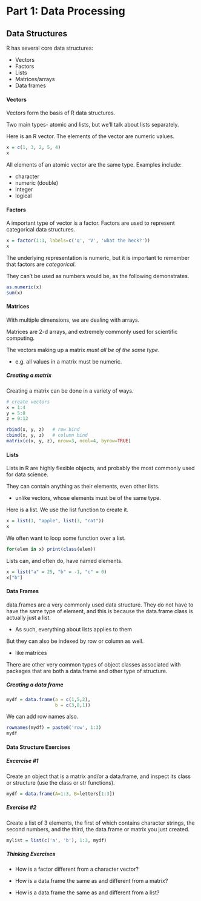 # Part 1: Data Processing

## Data Structures

R has several core data structures:
  
- Vectors
- Factors
- Lists
- Matrices/arrays
- Data frames


#### Vectors

<span class="objclass">Vectors</span> form the basis of R data structures.

Two main types- <span class="objclass">atomic</span> and <span class="objclass">lists</span>, but we'll talk about lists separately.

Here is an R <span class="objclass">vector</span>. The <span class="emph">elements</span> of the vector are numeric values.

```r
x = c(1, 3, 2, 5, 4)
x
```


All elements of an atomic vector are the same <span class="emph">type</span>. Examples include:
  
- <span class="objclass">character</span>
- <span class="objclass">numeric</span> (double)
- <span class="objclass">integer</span>
- <span class="objclass">logical</span>



#### Factors

A important type of vector is a <span class="objclass">factor</span>. Factors are used to represent categorical data structures.

```r
x = factor(1:3, labels=c('q', 'V', 'what the heck?'))
x
```


The underlying representation is numeric, but it is important to remember that factors are *categorical*.

They can't be used as numbers would be, as the following demonstrates.

```r
as.numeric(x)
sum(x)
```



#### Matrices

With multiple dimensions, we are dealing with <span class="objclass">arrays.</span>

<span class="objclass">Matrices</span> are 2-d arrays, and extremely commonly used for scientific computing.

The vectors making up a matrix *must all be of the same type*.

- e.g. all values in a matrix must be <span class="objclass">numeric</span>.



##### Creating a matrix

Creating a matrix can be done in a variety of ways.

```r
# create vectors
x = 1:4
y = 5:8
z = 9:12

rbind(x, y, z)   # row bind
cbind(x, y, z)   # column bind
matrix(c(x, y, z), nrow=3, ncol=4, byrow=TRUE)
```


#### Lists

<span class="objclass">Lists</span> in R are highly flexible objects, and probably the most commonly used for data science.

They can contain anything as their elements, even other lists.

- unlike vectors, whose elements must be of the same type. 

Here is a list. We use the <span class="func">list</span> function to create it. 

```r
x = list(1, "apple", list(3, "cat"))
x
```

We often want to loop some function over a list.

```r
for(elem in x) print(class(elem))
```

Lists can, and often do, have named elements.

```r
x = list("a" = 25, "b" = -1, "c" = 0)
x["b"]
```



#### Data Frames

<span class="objclass">data.frames</span> are a very commonly used data structure. They do not have to have the same type of element, and this is because the data.frame class is actually just a list.

- As such, everything about lists applies to them

But they can also be indexed by row or column as well.

- like matrices

There are other very common types of object classes associated with packages that are both a <span class="objclass">data.frame</span> and other type of structure.


##### Creating a data frame

```r
mydf = data.frame(a = c(1,5,2), 
                  b = c(3,8,1))
```

We can add row names also.

```r
rownames(mydf) = paste0('row', 1:3)
mydf
```


#### **Data Structure Exercises**

##### Excercise #1

Create an object that is a <span class="objclass">matrix</span> and/or a <span class="objclass">data.frame</span>, and inspect its <span class="emph">class</span> or <span class="emph">structure</span> (use the <span class="func">class</span> or <span class="func">str</span> functions).

```r
mydf = data.frame(A=1:3, B=letters[1:3])
```


##### Exercise #2

Create a <span class="objclass">list</span> of 3 elements, the first of which contains character strings, the second numbers, and the third, the <span class="objclass">data.frame</span> or <span class="objclass">matrix</span> you just created.

```r
mylist = list(c('a', 'b'), 1:3, mydf)
```



##### Thinking Exercises

- How is a <span class="objclass">factor</span> different from a character vector?

- How is a <span class="objclass">data.frame</span> the same as and different from a <span class="objclass">matrix</span>?

- How is a <span class="objclass">data.frame</span> the same as and different from a <span class="objclass">list</span>?